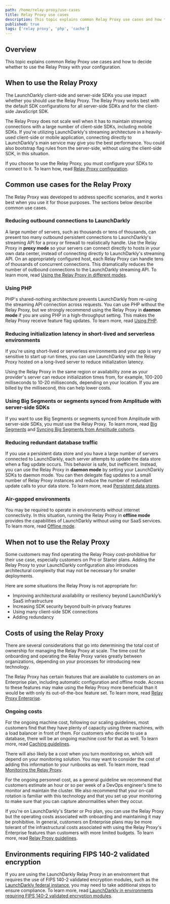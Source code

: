 ```yaml
---
path: /home/relay-proxy/use-cases
title: Relay Proxy use cases
description: This topic explains common Relay Proxy use cases and how to decide whether to use the Relay Proxy with your configuration.
published: true
tags: ['relay proxy', 'php', 'cache']
---
```


## Overview

This topic explains common Relay Proxy use cases and how to decide whether to use the Relay Proxy with your configuration.

## When to use the Relay Proxy

The LaunchDarkly client-side and server-side SDKs you use impact whether you should use the Relay Proxy. The Relay Proxy works best with the default SDK configurations for all server-side SDKs and for the client-side JavaScript SDK.

The Relay Proxy does not scale well when it has to maintain streaming connections with a large number of client-side SDKs, including mobile SDKs. If you're utilizing LaunchDarkly's streaming architecture in a heavily-used client-side or mobile application, connecting directly to LaunchDarkly's main service may give you the best performance. You could also bootstrap flag rules from the server-side, without using the client-side SDK, in this situation.

If you choose to use the Relay Proxy, you must configure your SDKs to connect to it. To learn how, read [Relay Proxy configuration](/sdk/features/relay-proxy-configuration).

## Common use cases for the Relay Proxy

The Relay Proxy was developed to address specific scenarios, and it works best when you use it for those purposes. The sections below describe common use cases.

### Reducing outbound connections to LaunchDarkly

A large number of servers, such as thousands or tens of thousands, can present too many outbound persistent connections to LaunchDarkly's streaming API for a proxy or firewall to realistically handle. Use the Relay Proxy in **proxy mode** so your servers can connect directly to hosts in your own data center, instead of connecting directly to LaunchDarkly's streaming API. On an appropriately configured host, each Relay Proxy can handle tens of thousands of concurrent connections. This dramatically reduces the number of outbound connections to the LaunchDarkly streaming API. To learn more, read [Using the Relay Proxy in different modes](/home/relay-proxy/using#using-the-relay-proxy-in-different-modes).

### Using PHP

PHP's shared-nothing architecture prevents LaunchDarkly from re-using the streaming API connection across requests. You can use PHP without the Relay Proxy, but we strongly recommend using the Relay Proxy in **daemon mode** if you are using PHP in a high-throughput setting. This makes the Relay Proxy receive feature flag updates. To learn more, read [Using PHP](https://github.com/launchdarkly/ld-relay/blob/v7/docs/php.md).

### Reducing initialization latency in short-lived and serverless environments

If you're using short-lived or serverless environments and your app is very sensitive to start up run times, you can use LaunchDarkly with the Relay Proxy hosted on a long-lived server to reduce initialization latency.

Using the Relay Proxy in the same region or availability zone as your provider's server can reduce initialization times from, for example, 100-200 milliseconds to 10-20 milliseconds, depending on your location. If you are billed by the millisecond, this can help lower costs.

### Using Big Segments or segments synced from Amplitude with server-side SDKs

If you want to use Big Segments or segments synced from Amplitude with server-side SDKs, you must use the Relay Proxy. To learn more, read [Big Segments](/home/contexts/big-segments) and [Syncing Big Segments from Amplitude cohorts](/home/contexts/synced-segments).

### Reducing redundant database traffic

If you use a persistent data store and you have a large number of servers connected to LaunchDarkly, each server attempts to update the data store when a flag update occurs. This behavior is safe, but inefficient. Instead, you can use the Relay Proxy in **daemon mode** by setting your LaunchDarkly SDKs to daemon mode. You can then delegate flag updates to a small number of Relay Proxy instances and reduce the number of redundant update calls to your data store. To learn more, read [Persistent data stores](/sdk/concepts/data-stores).

### Air-gapped environments

You may be required to operate in environments without internet connectivity. In this situation, running the Relay Proxy in **offline mode** provides the capabilities of LaunchDarkly without using our SaaS services. To learn more, read [Offline mode](/home/relay-proxy/offline).

## When not to use the Relay Proxy

Some customers may find operating the Relay Proxy cost-prohibitive for their use case, especially customers on Pro or Starter plans. Adding the Relay Proxy to your LaunchDarkly configuration also introduces architectural complexity that may not be necessary for smaller deployments.

Here are some situations the Relay Proxy is not appropriate for:

- Improving architectural availability or resiliency beyond LaunchDarkly’s SaaS infrastructure
- Increasing SDK security beyond built-in privacy features
- Using many client-side SDK connections
- Adding redundancy

## Costs of using the Relay Proxy

There are several considerations that go into determining the total cost of ownership for managing the Relay Proxy at scale. The time cost for onboarding and operating the Relay Proxy varies greatly between organizations, depending on your processes for introducing new technology.

The Relay Proxy has certain features that are available to customers on an Enterprise plan, including automatic configuration and offline mode. Access to these features may make using the Relay Proxy more beneficial than it would be with only its out-of-the-box feature set. To learn more, read [Relay Proxy Enterprise](/home/relay-proxy/enterprise).

### Ongoing costs

For the ongoing machine cost, following our scaling guidelines, most customers find that they have plenty of capacity using three machines, with a load balancer in front of them. For customers who decide to use a database, there will be an ongoing machine cost for that as well. To learn more, read [Caching guidelines](/home/relay-proxy/guidelines#caching-guidelines). 

There will also likely be a cost when you turn monitoring on, which will depend on your monitoring solution. You may want to consider the cost of adding this information to your runbooks as well. To learn more, read [Monitoring the Relay Proxy](/home/relay-proxy/monitoring).

For the ongoing personnel cost, as a general guideline we recommend that customers estimate an hour or so per week of a DevOps engineer's time to monitor and maintain the cluster. We also recommend that your on-call rotation is familiar with this technology and that you set up your monitoring to make sure that you can capture abnormalities when they occur.

If you're on LaunchDarkly's Starter or Pro plan, you can use the Relay Proxy but the operating costs associated with onboarding and maintaining it may be prohibitive. In general, customers on Enterprise plans may be more tolerant of the infrastructural costs associated with using the Relay Proxy's Enterprise features than customers with more limited budgets. To learn more, read [Relay Proxy guidelines](/home/relay-proxy/guidelines).

## Environments requiring FIPS 140-2 validated encryption

If you are using the LaunchDarkly Relay Proxy in an environment that requires the use of FIPS 140-2 validated encryption modules, such as the [LaunchDarkly federal instance](/home/advanced/federal), you may need to take additional steps to ensure compliance. To learn more, read [LaunchDarkly in environments requiring FIPS 140-2 validated encryption modules](/home/advanced/fips-140-2-encryption).

